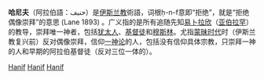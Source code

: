 {{unreferenced|time=2013-5-19}}
'''哈尼夫'''（阿拉伯語：حنيف）是[[伊斯兰教|伊斯兰教]]術語，词根ḥ-n-f意即“拒绝”，就是“拒绝偶像崇拜”的意思 (Lane 1893) 。广义指的是所有追随先知[[易卜拉欣|易卜拉欣]]（[[亚伯拉罕|亚伯拉罕]]）的教导，崇拜唯一神者，包括[[犹太人|犹太人]]、[[基督徒|基督徒]]和[[穆斯林|穆斯林]]。尤指[[蒙昧时代|蒙昧时代]]时（伊斯兰教复兴前）反对偶像崇拜，信仰[[一神论|一神论]]的人，包括没有信仰具体宗教，只崇拜一神的人和早期的阿拉伯基督徒（反对三位一体的）。

{{Islam-stub}}

[[Category:古蘭經詞彙|Hanif]]
[[Category:伊斯蘭教術語|Hanif]]
[[Category:伊斯蘭教歷史|Hanif]]
